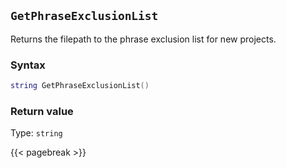 ## `GetPhraseExclusionList`

Returns the filepath to the phrase exclusion list for new projects.

### Syntax {-}

``` .lua
string GetPhraseExclusionList()
```


### Return value {-}

Type: `string`


{{< pagebreak >}}